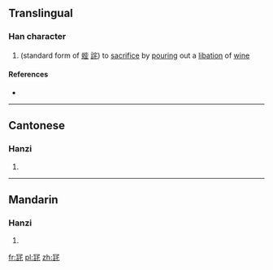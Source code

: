 ==Translingual==

===Han character===
{{Han char|rn=14|rad=冖|as=10|sn=12|four=|canj=月卜口心 (BYRP)|ids=⿱[[冖]][[託]]}}

# (standard form of [[蜌]] [[詫]]) to [[sacrifice]] by [[pouring]] out a [[libation]] of [[wine]]

====References====
* {{Han ref|kx=0131.040|hdz=10305.070|uh=34C3|ud=13507}}

----

==Cantonese==

===Hanzi===
{{yue-hanzi|jyut=[[dou3]]|y=dou3}}

# {{defn|lang=yue|sort=冖10}}

----

==Mandarin==

===Hanzi===
{{cmn-hanzi|pin=[[dù]] ([[du4]]))|wg=tu<sup>4</sup>}}

# {{defn|lang=cmn|sort=冖10}}

[[fr:㓃]]
[[pl:㓃]]
[[zh:㓃]]